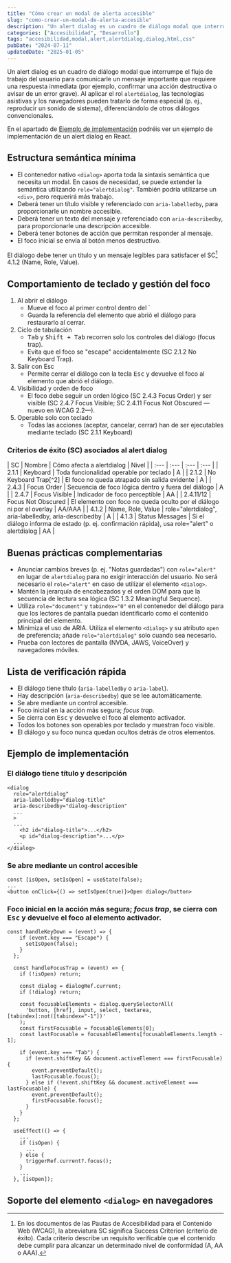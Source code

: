 ```yaml
---
title: "Cómo crear un modal de alerta accesible"
slug: "como-crear-un-modal-de-alerta-accesible"
description: "Un alert dialog es un cuadro de diálogo modal que interrumpe el flujo de trabajo del usuario para comunicarle un mensaje importante que requiere una respuesta inmediata."
categories: ["Accesibilidad", "Desarrollo"]
tags: "accesibilidad,modal,alert,alertdialog,dialog,html,css"
pubDate: "2024-07-11"
updatedDate: "2025-01-05"
---
```



Un alert dialog es un cuadro de diálogo modal que interrumpe el flujo de trabajo del usuario para comunicarle un mensaje importante que requiere una respuesta inmediata (por ejemplo, confirmar una acción destructiva o avisar de un error grave). Al aplicar el rol `alertdialog`, las tecnologías asistivas y los navegadores pueden tratarlo de forma especial (p. ej., reproducir un sonido de sistema), diferenciándolo de otros diálogos convencionales.

En el apartado de [Ejemplo de implementación](#ejemplo-de-implementación) podréis ver un ejemplo de implementación de un alert dialog en React.

## Estructura semántica mínima

- El contenedor nativo `<dialog>` aporta toda la sintaxis semántica que necesita un modal. En casos de necesidad, se puede extender la semántica utilizando `role="alertdialog"`. También podría utilizarse un `<div>`, pero requerirá más trabajo.
- Deberá tener un título visible y referenciado con `aria-labelledby`, para proporcionarle un nombre accesible.
- Deberá tener un texto del mensaje y referenciado con `aria-describedby`, para proporcionarle una descripción accesible.
- Deberá tener botones de acción que permitan responder al mensaje.
- El foco inicial se envía al botón menos destructivo.

El diálogo debe tener un título y un mensaje legibles para satisfacer el SC[^1] 4.1.2 (Name, Role, Value).

[^1]: En los documentos de las Pautas de Accesibilidad para el Contenido Web (WCAG), la abreviatura SC significa Success Criterion (criterio de éxito). Cada criterio describe un requisito verificable que el contenido debe cumplir para alcanzar un determinado nivel de conformidad (A, AA o AAA).

## Comportamiento de teclado y gestión del foco

<ol>
  <li>
    Al abrir el diálogo
    <ul>
      <li>Mueve el foco al primer control dentro del `<dialog>`.</li>
      <li>Guarda la referencia del elemento que abrió el diálogo para restaurarlo al cerrar.</li>
    </ul>
  </li>
  <li>
    Ciclo de tabulación
    <ul>
      <li><kbd>Tab</kbd> y <kbd>Shift + Tab</kbd> recorren solo los controles del diálogo (focus trap).</li>
      <li>Evita que el foco se "escape" accidentalmente (SC 2.1.2 No Keyboard Trap).</li>
    </ul>
  </li>
  <li>
    Salir con Esc
    <ul>
      <li>Permite cerrar el diálogo con la tecla <kbd>Esc</kbd> y devuelve el foco al elemento que abrió el diálogo.</li>
    </ul>
  </li>
  <li>
    Visibilidad y orden de foco
    <ul>
      <li>El foco debe seguir un orden lógico (SC 2.4.3 Focus Order) y ser visible (SC 2.4.7 Focus Visible; SC 2.4.11 Focus Not Obscured —nuevo en WCAG 2.2—).</li>
    </ul>
  </li>
  <li>
    Operable solo con teclado
    <ul>
      <li>Todas las acciones (aceptar, cancelar, cerrar) han de ser ejecutables mediante teclado (SC 2.1.1 Keyboard)</li>
    </ul>
  </li>
</ol>

### Criterios de éxito (SC) asociados al alert dialog

<HorizontalScroll>
| SC | Nombre | Cómo afecta a alertdialog | Nivel |
| :--- | :--- | :--- | :--- |
| <ExternalLink href="https://www.w3.org/WAI/WCAG21/Understanding/keyboard.html">2.1.1</ExternalLink> | Keyboard | Toda funcionalidad operable por teclado | A |
| <ExternalLink href="https://www.w3.org/WAI/WCAG21/Understanding/no-keyboard-trap.html">2.1.2</ExternalLink> | No Keyboard Trap[^2] | El foco no queda atrapado sin salida evidente | A |
| <ExternalLink href="https://www.w3.org/WAI/WCAG22/Understanding/focus-order.html">2.4.3</ExternalLink> | Focus Order | Secuencia de foco lógica dentro y fuera del diálogo | A |
| <ExternalLink href="https://www.w3.org/WAI/WCAG21/Understanding/focus-visible.html">2.4.7</ExternalLink> | Focus Visible | Indicador de foco perceptible | AA |
| <ExternalLink href="https://www.w3.org/WAI/WCAG22/Understanding/focus-not-obscured-minimum.html">2.4.11/12</ExternalLink> | Focus Not Obscured | El elemento con foco no queda oculto por el diálogo ni por el overlay | AA/AAA |
| <ExternalLink href="https://www.w3.org/WAI/WCAG21/Understanding/name-role-value.html">4.1.2</ExternalLink> | Name, Role, Value | role="alertdialog", aria-labelledby, aria-describedby | A |
| <ExternalLink href="https://www.w3.org/WAI/WCAG21/Understanding/status-messages.html">4.1.3</ExternalLink> | Status Messages | Si el diálogo informa de estado (p. ej. confirmación rápida), usa role="alert" o alertdialog | AA |
</HorizontalScroll>

[^2]: La "trampa de teclado" que prohíbe la WCAG 2.1.2 se refiere a quedar atrapado sin salida: si entras en un componente y después no existe ninguna forma de salir solo con el teclado, o necesitas combinaciones no estándar y nadie te las indica. La propia página de <ExternalLink href="https://www.w3.org/WAI/WCAG22/Understanding/no-keyboard-trap.html" lang="en">No Keyboard Trap (Level A)</ExternalLink> pone como ejemplo válido un diálogo modal cuya tabulación se mantiene dentro de él mientras esté abierto; la clave es que el usuario puede abandonarlo con un botón Cancelar/OK o con la tecla <kbd>Esc</kbd>.

## Buenas prácticas complementarias

- Anunciar cambios breves (p. ej. "Notas guardadas") con `role="alert"` en lugar de `alertdialog` para no exigir interacción del usuario. No será necesario el `role="alert"` en caso de utilizar el elemento `<dialog>`.
- Mantén la jerarquía de encabezados y el orden DOM para que la secuencia de lectura sea lógica (SC <ExternalLink href="https://www.w3.org/WAI/WCAG21/Understanding/meaningful-sequence.html">1.3.2 Meaningful Sequence</ExternalLink>).
- Utiliza `role="document"` y `tabindex="0"` en el contenedor del diálogo para que los lectores de pantalla puedan identificarlo como el contenido principal del elemento.
- Minimiza el uso de ARIA. Utiliza el elemento `<dialog>` y su atributo `open` de preferencia; añade `role="alertdialog"` solo cuando sea necesario.
- Prueba con lectores de pantalla (NVDA, JAWS, VoiceOver) y navegadores móviles.

## Lista de verificación rápida

- El diálogo tiene título (`aria-labelledby` o `aria-label`).
- Hay descripción (`aria-describedby`) que se lee automáticamente.
- Se abre mediante un control accesible.
- Foco inicial en la acción más segura; <i lang="en">focus trap</i>.
- Se cierra con <kbd>Esc</kbd> y devuelve el foco al elemento activador.
- Todos los botones son operables por teclado y muestran foco visible.
- El diálogo y su foco nunca quedan ocultos detrás de otros elementos.

## Ejemplo de implementación

<AlertDialog client:only="react" />

### El diálogo tiene título y descripción

```tsx
<dialog
  role="alertdialog"
  aria-labelledby="dialog-title"
  aria-describedby="dialog-description"
  ...
  >
  ...
    <h2 id="dialog-title">...</h2>
    <p id="dialog-description">...</p>
  ...
</dialog>
```

### Se abre mediante un control accesible

```tsx
const [isOpen, setIsOpen] = useState(false);
...
<button onClick={() => setIsOpen(true)}>Open dialog</button>
```

### Foco inicial en la acción más segura; <i lang="en">focus trap</i>, se cierra con <kbd>Esc</kbd> y devuelve el foco al elemento activador.

```tsx
const handleKeyDown = (event) => {
    if (event.key === "Escape") {
      setIsOpen(false);
    }
  };

  const handleFocusTrap = (event) => {
    if (!isOpen) return;

    const dialog = dialogRef.current;
    if (!dialog) return;

    const focusableElements = dialog.querySelectorAll(
      'button, [href], input, select, textarea, [tabindex]:not([tabindex="-1"])'
    );
    const firstFocusable = focusableElements[0];
    const lastFocusable = focusableElements[focusableElements.length - 1];

    if (event.key === "Tab") {
      if (event.shiftKey && document.activeElement === firstFocusable) {
        event.preventDefault();
        lastFocusable.focus();
      } else if (!event.shiftKey && document.activeElement === lastFocusable) {
        event.preventDefault();
        firstFocusable.focus();
      }
    }
  };

  useEffect(() => {
    ...
    if (isOpen) {
      ...
    } else {
      triggerRef.current?.focus();
    }
    ...
  }, [isOpen]);
```

## Soporte del elemento `<dialog>` en navegadores

<CanIUse feature="dialog" meta="e6da" />
